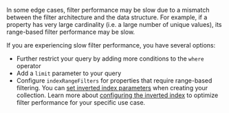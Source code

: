 In some edge cases, filter performance may be slow due to a mismatch between the filter architecture and the data structure. For example, if a property has very large cardinality (i.e. a large number of unique values), its range-based filter performance may be slow.

If you are experiencing slow filter performance, you have several options:

- Further restrict your query by adding more conditions to the `where` operator
- Add a `limit` parameter to your query
- Configure `indexRangeFilters` for properties that require range-based filtering. You can [set inverted index parameters](/developers/weaviate/manage-data/collections#set-inverted-index-parameters) when creating your collection. Learn more about [configuring the inverted index](/developers/weaviate/concepts/indexing#configure-the-inverted-index) to optimize filter performance for your specific use case.
